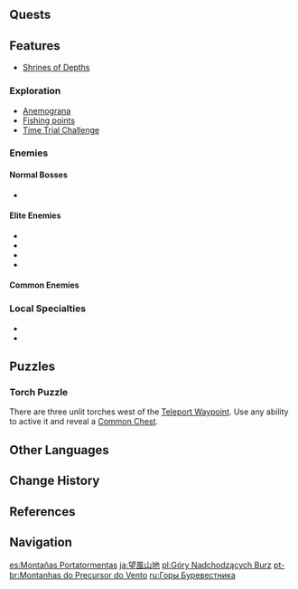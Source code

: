 {{Location Infobox
|image        = Stormbearer Mountains.png
|type         = Subarea
|region       = Mondstadt
|area         = Starfell Valley
}}
{{Description|These high mountains were once a place to observe upcoming storms.<br />Nowadays, all that remains is an abandoned watchtower with monsters roaming around.|[[Expedition]] description}}
{{Location Intro|description=<p></p>}}

==Quests==
{{Quests by Category List|heo=1}}

==Features==
* [[Shrines of Depths]]

===Exploration===
* [[Anemograna]]
* [[Fishing/Fishing Points#Mondstadt|Fishing points]]
* [[Time Trial Challenge]]

===Enemies===
====Normal Bosses====
* {{Enemy|Anemo Hypostasis}}

====Elite Enemies====
* {{Enemy|Blazing Axe Mitachurl}}
* {{Enemy|Cryo Abyss Mage}}
* {{Enemy|Fatui Electro Cicin Mage}}
* {{Enemy|Ruin Guard}}

====Common Enemies====
{{Column|2|
* {{Enemy|Hilichurl}}
* {{Enemy|Hilichurl Berserker}}
* {{Enemy|Hilichurl Shooter}}
* {{Enemy|Cryo Hilichurl Shooter}}
* {{Enemy|Electro Hilichurl Shooter}}
* {{Enemy|Hilichurl Grenadier}}
* {{Enemy|Pyro Hilichurl Shooter}}
* {{Enemy|Wooden Shield Hilichurl Guard}}
* {{Enemy|Anemo Samachurl}}
* {{Enemy|Hydro Samachurl}}
* {{Enemy|Anemo Slime}}
* {{Enemy|Geo Slime}}
* {{Enemy|Large Geo Slime}}
* {{Enemy|Hydro Slime}}
* {{Enemy|Pyro Slime}}
* {{Enemy|Large Pyro Slime}}
* {{Enemy|Cryo Whopperflower}}
}}

===Local Specialties===
* {{Item|Dandelion Seed}}
* {{Item|Valberry}}

==Puzzles==
===Torch Puzzle===
There are three unlit torches west of the [[Teleport Waypoint]]. Use any {{Pyro}} ability to active it and reveal a [[Common Chest]].

==Other Languages==
{{Other Languages
|en      = Stormbearer Mountains
|zhs     = 望风山地
|zhs_rm  = Wàngfēng Shāndì
|zht     = 望風山地
|zht_rm  = Wàngfēng Shāndì
|zh_tl   = Lookout Mountains
|ja      = {{Rubi|望|ぼう|風|ふう|山|さん|地|ち}}
|ja_rm   = Boufuu Sanchi<ref>[[Map]], Label: Stormbearer Mountains (Japanese)</ref>
|ja_tl   = Wangfeng Mountains{{Sino|ja|part=1}}
|ko      = 바람맞이 산
|ko_rm   = Baram-maji San
|ko_tl   = Windwelcoming Mountains
|es      = Montañas Portatormentas
|es_tl   = Stormbearer Mountains
|fr      = Montagnes du guet
|fr_tl   = Lookout's Mountains
|ru      = Горы Буревестника
|ru_tl   = {{w|Petrel}} Mountains
|th      = Stormbearer Mountain
|vi      = Núi {{tt|Vọng Phong|望風}}
|vi_tl   = Wangfeng Mountain{{Sino|vi|part=1}}
|de      = Windblickberge
|de_tl   = Wind View Mountains
|id      = Stormbearer Mountains
|pt      = Montanhas do Precursor do Vento
|pt_tl   = Wind Precursor Mountains
|tr      = Fırtınakesen Dağları
|tr_tl   = 
|it      = Montagne Vedetta
|it_tl   = Lookout Mountains
}}

==Change History==
{{Change History|1.0}}

==References==
{{Reflist}}

==Navigation==
{{Area Navbox|Mondstadt}}

[[es:Montañas Portatormentas]]
[[ja:望風山地]]
[[pl:Góry Nadchodzących Burz]]
[[pt-br:Montanhas do Precursor do Vento]]
[[ru:Горы Буревестника]]